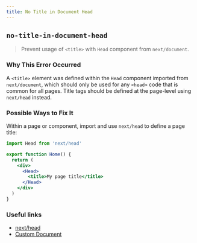 ```yaml
---
title: No Title in Document Head
---
```


## `no-title-in-document-head`

> Prevent usage of `<title>` with `Head` component from `next/document`.

### Why This Error Occurred

A `<title>` element was defined within the `Head` component imported from `next/document`, which should only be used for any `<head>` code that is common for all pages. Title tags should be defined at the page-level using `next/head` instead.

### Possible Ways to Fix It

Within a page or component, import and use `next/head` to define a page title:

```jsx filename=""
import Head from 'next/head'

export function Home() {
  return (
    <div>
      <Head>
        <title>My page title</title>
      </Head>
    </div>
  )
}
```

### Useful links

- [next/head](https://nextjs.org/docs/api-reference/next/head)
- [Custom Document](https://nextjs.org/docs/advanced-features/custom-document)
